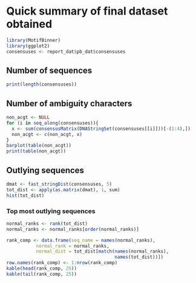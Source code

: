 # Quick summary of final dataset obtained

```r
library(MotifBinner)
library(ggplot2)
consensuses <- report_dat$pb_dat$consensuses
```

## Number of sequences

```r
print(length(consensuses))
```

## Number of ambiguity characters

```r
non_acgt <- NULL
for (i in seq_along(consensuses)){
  x <- sum(consensusMatrix(DNAStringSet(consensuses[[i]]))[-(1:4),])
  non_acgt <- c(non_acgt, x)
}
barplot(table(non_acgt))
print(table(non_acgt))
```

## Outlying sequences

```r
dmat <- fast_stringDist(consensuses, 5)
tot_dist <- apply(as.matrix(dmat), 1, sum)
hist(tot_dist)
```

### Top most outlying sequences

```r
normal_ranks <- rank(tot_dist)
normal_ranks <- normal_ranks[order(normal_ranks)]

rank_comp <- data.frame(seq_name = names(normal_ranks),
           normal_rank = normal_ranks,
           normal_dist = tot_dist[match(names(normal_ranks),
                                        names(tot_dist))])
row.names(rank_comp) <- 1:nrow(rank_comp)
kable(head(rank_comp, 25))
kable(tail(rank_comp, 25))

```
